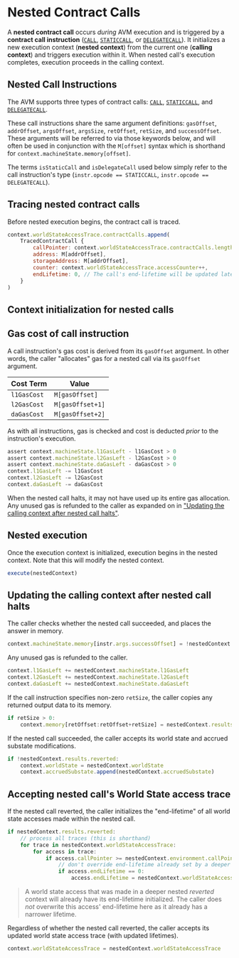# Nested Contract Calls

A **nested contract call** occurs _during_ AVM execution and is triggered by a **contract call instruction** ([`CALL`](./instruction-set#isa-section-call), [`STATICCALL`](./instruction-set#isa-section-staticcall), or [`DELEGATECALL`](./instruction-set#isa-section-delegatecall)). It initializes a new execution context (**nested context**) from the current one (**calling context**) and triggers execution within it. When nested call's execution completes, execution proceeds in the calling context.

## Nested Call Instructions

The AVM supports three types of contract calls: [`CALL`](./instruction-set#isa-section-call), [`STATICCALL`](./instruction-set#isa-section-staticcall), and [`DELEGATECALL`](./instruction-set#isa-section-delegatecall).

These call instructions share the same argument definitions: `gasOffset`, `addrOffset`, `argsOffset`, `argsSize`, `retOffset`, `retSize`, and `successOffset`. These arguments will be referred to via those keywords below, and will often be used in conjunction with the `M[offset]` syntax which is shorthand for `context.machineState.memory[offset]`.

The terms `isStaticCall` and `isDelegateCall` used below simply refer to the call instruction's type (`instr.opcode == STATICCALL`, `instr.opcode == DELEGATECALL`).

## Tracing nested contract calls

Before nested execution begins, the contract call is traced.
```jsx
context.worldStateAccessTrace.contractCalls.append(
    TracedContractCall {
        callPointer: context.worldStateAccessTrace.contractCalls.length + 1,
        address: M[addrOffset],
        storageAddress: M[addrOffset],
        counter: context.worldStateAccessTrace.accessCounter++,
        endLifetime: 0, // The call's end-lifetime will be updated later if it or its caller reverts
    }
)
```

## Context initialization for nested calls


<NestedContext />


## Gas cost of call instruction

A call instruction's gas cost is derived from its `gasOffset` argument. In other words, the caller "allocates" gas for a nested call via its `gasOffset` argument.

| Cost Term   | Value            |
| ---         | ---              |
| `l1GasCost` | `M[gasOffset]`   |
| `l2GasCost` | `M[gasOffset+1]` |
| `daGasCost` | `M[gasOffset+2]` |

As with all instructions, gas is checked and cost is deducted _prior_ to the instruction's execution.
```jsx
assert context.machineState.l1GasLeft - l1GasCost > 0
assert context.machineState.l2GasLeft - l2GasCost > 0
assert context.machineState.daGasLeft - daGasCost > 0
context.l1GasLeft -= l1GasCost
context.l2GasLeft -= l2GasCost
context.daGasLeft -= daGasCost
```

When the nested call halts, it may not have used up its entire gas allocation. Any unused gas is refunded to the caller as expanded on in ["Updating the calling context after nested call halts"](#updating-the-calling-context-after-nested-call-halts).

## Nested execution

Once the execution context is initialized, execution begins in the nested context. Note that this will modify the nested context.
```jsx
execute(nestedContext)
```

## Updating the calling context after nested call halts

The caller checks whether the nested call succeeded, and places the answer in memory.
```jsx
context.machineState.memory[instr.args.successOffset] = !nestedContext.results.reverted
```

Any unused gas is refunded to the caller.
```jsx
context.l1GasLeft += nestedContext.machineState.l1GasLeft
context.l2GasLeft += nestedContext.machineState.l2GasLeft
context.daGasLeft += nestedContext.machineState.daGasLeft
```

If the call instruction specifies non-zero `retSize`, the caller copies any returned output data to its memory.
```jsx
if retSize > 0:
    context.memory[retOffset:retOffset+retSize] = nestedContext.results.output
```

If the nested call succeeded, the caller accepts its world state and accrued substate modifications.
```jsx
if !nestedContext.results.reverted:
    context.worldState = nestedContext.worldState
    context.accruedSubstate.append(nestedContext.accruedSubstate)
```

## Accepting nested call's World State access trace

If the nested call reverted, the caller initializes the "end-lifetime" of all world state accesses made within the nested call.
```jsx
if nestedContext.results.reverted:
    // process all traces (this is shorthand)
    for trace in nestedContext.worldStateAccessTrace:
        for access in trace:
            if access.callPointer >= nestedContext.environment.callPointer:
                // don't override end-lifetime already set by a deeper nested call
                if access.endLifetime == 0:
                    access.endLifetime = nestedContext.worldStateAccessTrace.accessCounter
```

> A world state access that was made in a deeper nested _reverted_ context will already have its end-lifetime initialized. The caller does _not_ overwrite this access' end-lifetime here as it already has a narrower lifetime.

Regardless of whether the nested call reverted, the caller accepts its updated world state access trace (with updated lifetimes).
```jsx
context.worldStateAccessTrace = nestedContext.worldStateAccessTrace
```

